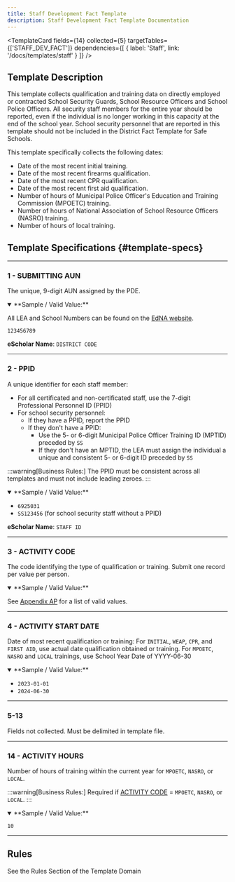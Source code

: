 ```yaml
---
title: Staff Development Fact Template
description: Staff Development Fact Template Documentation
---
```


<TemplateCard
  fields={14}
  collected={5}
  targetTables={['STAFF_DEV_FACT']}
  dependencies={[
    { label: 'Staff', link: '/docs/templates/staff' }
  ]}
/>

## Template Description

This template collects qualification and training data on directly employed or contracted School Security Guards, School Resource Officers and School Police Officers. All security staff members for the entire year should be reported, even if the individual is no longer working in this capacity at the end of the school year. School security personnel that are reported in this template should not be included in the District Fact Template for Safe Schools. 

This template specifically collects the following dates:

- Date of the most recent initial training.
- Date of the most recent firearms qualification.
- Date of the most recent CPR qualification.
- Date of the most recent first aid qualification.
- Number of hours of Municipal Police Officer's Education and Training Commission (MPOETC) training.
- Number of hours of National Association of School Resource Officers (NASRO) training.
- Number of hours of local training.

## Template Specifications {#template-specs}

---
### 1 - SUBMITTING AUN
<p><Badge color="required" /> <Badge color="key" /> <Badge length={9} /></p>

The unique, 9-digit AUN assigned by the PDE.

<details open>
<summary>**Sample / Valid Value:**</summary>

All LEA and School Numbers can be found on the [EdNA website](http://www.edna.pa.gov/Screens/wfHome.aspx).

`123456789`
</details>

**eScholar Name**: `DISTRICT CODE`

--- 
### 2 - PPID
<p><Badge color="required" /> <Badge color="key" /> <Badge length={8} /></p>

A unique identifier for each staff member:
- For all certificated and non-certificated staff, use the 7-digit Professional Personnel ID (PPID)
- For school security personnel:
    - If they have a PPID, report the PPID
    - If they don't have a PPID:
        - Use the 5- or 6-digit Municipal Police Officer Training ID (MPTID) preceded by `SS`
        - If they don't have an MPTID, the LEA must assign the individual a unique and consistent 5- or 6-digit ID preceded by `SS`

:::warning[Business Rules:]
The PPID must be consistent across all templates and must not include leading zeroes.
:::

<details open>
<summary>**Sample / Valid Value:**</summary>

- `6925031` 
- `SS123456` (for school security staff without a PPID)
</details>

**eScholar Name**: `STAFF ID`

---
### 3 - ACTIVITY CODE
<p><Badge color="required" /> <Badge color="key" /> <Badge length={8} /></p>

The code identifying the type of qualification or training.  Submit one record per value per person.

<details open>
<summary>**Sample / Valid Value:**</summary>

See [Appendix AP](docs/appendix/appendix-AP.mdx) for a list of valid values.
</details>

---
### 4 - ACTIVITY START DATE
<p><Badge color="required" /> <Badge color="key" /> <Badge length={10} /></p>

Date of most recent qualification or training: For `INITIAL`, `WEAP`, `CPR`, and `FIRST AID`, use actual date qualification obtained or training. For `MPOETC`, `NASRO` and `LOCAL` trainings, use School Year Date of YYYY-06-30

<details open>
<summary>**Sample / Valid Value:**</summary>

- `2023-01-01`
- `2024-06-30`
</details>

---
### 5-13
Fields not collected. Must be delimited in template file.

---
### 14 - ACTIVITY HOURS
<p><Badge color="conditional" /> <Badge color="updateable" /> <Badge length={10} /></p>

Number of hours of training within the current year for `MPOETC`, `NASRO`, or `LOCAL`.

:::warning[Business Rules:]
Required if [ACTIVITY CODE](#3---activity-code) = `MPOETC`, `NASRO`, or `LOCAL`.
:::

<details open>
<summary>**Sample / Valid Value:**</summary>

`10`
</details>

---
## Rules
See the Rules Section of the Template Domain